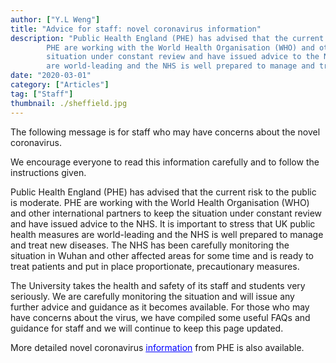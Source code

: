 ```yaml
---
author: ["Y.L Weng"]
title: "Advice for staff: novel coronavirus information"
description: "Public Health England (PHE) has advised that the current risk to the public is moderate. 
		PHE are working with the World Health Organisation (WHO) and other international partners to keep the 
		situation under constant review and have issued advice to the NHS. It is important to stress that UK public health measures 
		are world-leading and the NHS is well prepared to manage and treat new diseases. The NHS has been carefully monitoring the situation in Wuhan and other affected areas for some time and is ready to treat patients and put in place proportionate, precautionary measures."
date: "2020-03-01"
category: ["Articles"]
tag: ["Staff"]
thumbnail: ./sheffield.jpg
---
```



<div className="container mx-auto">
The following message is for staff who may have concerns about the novel coronavirus.

We encourage everyone to read this information carefully and to follow the instructions given.

Public Health England (PHE) has advised that the current risk to the public is moderate. 
PHE are working with the World Health Organisation (WHO) and other international partners to keep the situation under 
constant review and have issued advice to the NHS. 
It is important to stress that UK public health measures are world-leading and the NHS is well prepared to manage and treat 
new diseases. The NHS has been carefully monitoring the situation in Wuhan and other affected areas for some time and is ready to treat patients and put in place proportionate, precautionary measures.

The University takes the health and safety of its staff and students very seriously. We are carefully monitoring the situation and will issue any further advice and guidance as it becomes available.
For those who may have concerns about the virus, we have compiled some useful FAQs and guidance for staff and we will continue to keep this page updated.

More detailed novel coronavirus <a style="color:blue" href="https://www.sheffield.ac.uk/staff/news/wuhan-novel-coronavirus-staff-update-1.879453">information</a> from PHE is also available.
</div>

